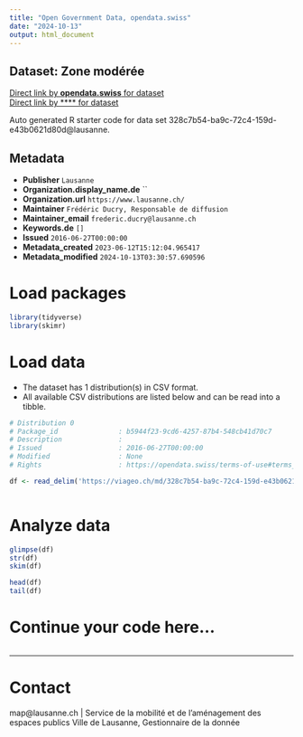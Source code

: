 ```yaml
---
title: "Open Government Data, opendata.swiss"
date: "2024-10-13"
output: html_document
---
```


## Dataset: Zone modérée



[Direct link by **opendata.swiss** for dataset](https://opendata.swiss/de/dataset/zone-moderee)<br>
[Direct link by **** for dataset](https://viageo.ch/md/328c7b54-ba9c-72c4-159d-e43b0621d80d)

Auto generated R starter code for data set 328c7b54-ba9c-72c4-159d-e43b0621d80d@lausanne.

## Metadata

- **Publisher** `Lausanne`
- **Organization.display_name.de** ``
- **Organization.url** `https://www.lausanne.ch/`
- **Maintainer** `Frédéric Ducry, Responsable de diffusion`
- **Maintainer_email** `frederic.ducry@lausanne.ch`
- **Keywords.de** `[]`
- **Issued** `2016-06-27T00:00:00`
- **Metadata_created** `2023-06-12T15:12:04.965417`
- **Metadata_modified** `2024-10-13T03:30:57.690596`


# Load packages

```r

library(tidyverse)
library(skimr)

```

# Load data

-   The dataset has 1 distribution(s) in CSV format.
-   All available CSV distributions are listed below and can be read into a tibble.

```r

# Distribution 0
# Package_id               : b5944f23-9cd6-4257-87b4-548cb41d70c7
# Description              : 
# Issued                   : 2016-06-27T00:00:00
# Modified                 : None
# Rights                   : https://opendata.swiss/terms-of-use#terms_by

df <- read_delim('https://viageo.ch/md/328c7b54-ba9c-72c4-159d-e43b0621d80d#downloadAction')



```

# Analyze data

```r

glimpse(df)
str(df)
skim(df)

head(df)
tail(df)

```

# Continue your code here...

```r

```

------------------------------------------------------------------------

# Contact

map@lausanne.ch | Service de la mobilité et de l’aménagement des espaces publics Ville de Lausanne, Gestionnaire de la donnée
